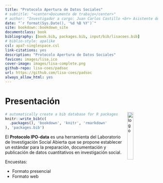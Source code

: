 ```yaml
--- 
title: "Protocolo Apertura de Datos Sociales"
# subtitle: "<center>Documento de trabajo</center>"
# author: "Investigador a cargo: Juan Carlos Castillo <br> Asistente de investigación: Valentina Andrade <br> Pasante: Vanessa Leyton"
date: "`r format(Sys.Date(), '%d %B %Y')`"
site: bookdown::bookdown_site
documentclass: book
bibliography: [book.bib, packages.bib, input/bib/lisacoes.bib]
# biblio-style: apalike
csl: apa7-singlespace.csl
link-citations: yes
description: "Protocolo Apertura de Datos Sociales"
favicon: images/lisa.ico
cover-image: images/lisa-complete.png
github-repo: lisa-coes/padsoc
url: https://github.com/lisa-coes/padsoc
always_allow_html: yes
---
```


# Presentación  {-}

<img src="https://upload.wikimedia.org/wikipedia/commons/thumb/9/99/Hexagon.svg/2368px-Hexagon.svg.png " align="right" alt="logo" style="float: right;width: 20%;max-height: 100%" />     

```r
# automatically create a bib database for R packages
knitr::write_bib(c(
  .packages(), 'bookdown', 'knitr', 'rmarkdown'
), 'packages.bib')
```


El **Protocolo IPO-data** es una herramienta del Laboratorio de Investigación Social Abierta que se propone establecer un estándar para la preparación, documentación y publicación de datos cuantitativos en investigación social.


Encuestas:

* Formato presencial
* Formato web





  
